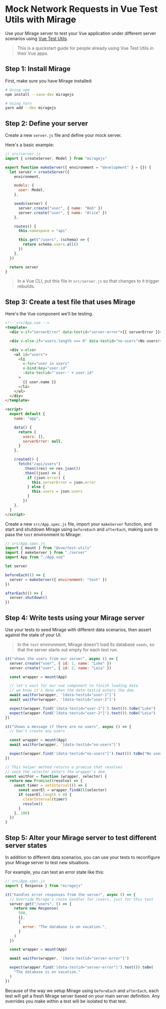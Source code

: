 # Mock Network Requests in Vue Test Utils with Mirage

Use your Mirage server to test your Vue application under different server scenarios using [Vue Test Utils](https://vue-test-utils.vuejs.org/).

> This is a quickstart guide for people already using Vue Test Utils in their Vue apps.

## Step 1: Install Mirage

First, make sure you have Mirage installed:

```bash
# Using npm
npm install --save-dev miragejs

# Using Yarn
yarn add --dev miragejs
```

## Step 2: Define your server

Create a new `server.js` file and define your mock server.

Here's a basic example:

```js
// src/server.js
import { createServer, Model } from "miragejs"

export function makeServer({ environment = "development" } = {}) {
  let server = createServer({
    environment,

    models: {
      user: Model,
    },

    seeds(server) {
      server.create("user", { name: "Bob" })
      server.create("user", { name: "Alice" })
    },

    routes() {
      this.namespace = "api"

      this.get("/users", (schema) => {
        return schema.users.all()
      })
    },
  })

  return server
}
```

> In a Vue CLI, put this file in `src/server.js` so that changes to it trigger rebuilds.

## Step 3: Create a test file that uses Mirage

Here's the Vue component we'll be testing.

```html
<!-- src/App.vue -->
<template>
  <div v-if="serverError" data-testid="server-error">{{ serverError }}</div>

  <div v-else-if="users.length === 0" data-testid="no-users">No users!</div>

  <div v-else>
    <ul id="users">
      <li
        v-for="user in users"
        v-bind:key="user.id"
        :data-testid="'user-' + user.id"
      >
        {{ user.name }}
      </li>
    </ul>
  </div>
</template>

<script>
  export default {
    name: "app",

    data() {
      return {
        users: [],
        serverError: null,
      }
    },

    created() {
      fetch("/api/users")
        .then((res) => res.json())
        .then((json) => {
          if (json.error) {
            this.serverError = json.error
          } else {
            this.users = json.users
          }
        })
    },
  }
</script>
```

Create a new `src/App.spec.js` file, import your `makeServer` function, and start and shutdown Mirage using `beforeEach` and `afterEach`, making sure to pass the `test` environment to Mirage:

```js
// src/App.spec.js
import { mount } from "@vue/test-utils"
import { makeServer } from "./server"
import App from "./App.vue"

let server

beforeEach(() => {
  server = makeServer({ environment: "test" })
})

afterEach(() => {
  server.shutdown()
})
```

## Step 4: Write tests using your Mirage server

Use your tests to seed Mirage with different data scenarios, then assert against the state of your UI.

> In the `test` environment, Mirage doesn't load its database `seeds`, so that the server starts out empty for each test run.

```js
it("shows the users from our server", async () => {
  server.create("user", { id: 1, name: "Luke" })
  server.create("user", { id: 2, name: "Leia" })

  const wrapper = mount(App)

  // let's wait for our vue component to finish loading data
  // we know it's done when the data-testid enters the dom.
  await waitFor(wrapper, '[data-testid="user-1"]')
  await waitFor(wrapper, '[data-testid="user-2"]')

  expect(wrapper.find('[data-testid="user-1"]').text()).toBe("Luke")
  expect(wrapper.find('[data-testid="user-2"]').text()).toBe("Leia")
})

it("shows a message if there are no users", async () => {
  // Don't create any users

  const wrapper = mount(App)
  await waitFor(wrapper, '[data-testid="no-users"]')

  expect(wrapper.find('[data-testid="no-users"]').text()).toBe("No users!")
})

// This helper method returns a promise that resolves
// once the selector enters the wrapper's dom.
const waitFor = function (wrapper, selector) {
  return new Promise((resolve) => {
    const timer = setInterval(() => {
      const userEl = wrapper.findAll(selector)
      if (userEl.length > 0) {
        clearInterval(timer)
        resolve()
      }
    }, 100)
  })
}
```

## Step 5: Alter your Mirage server to test different server states

In addition to different data scenarios, you can use your tests to reconfigure your Mirage server to test new situations.

For example, you can test an error state like this:

```js
// src/App.spec.js
import { Response } from "miragejs"

it("handles error responses from the server", async () => {
  // Override Mirage's route handler for /users, just for this test
  server.get("/users", () => {
    return new Response(
      500,
      {},
      {
        error: "The database is on vacation.",
      }
    )
  })

  const wrapper = mount(App)

  await waitFor(wrapper, '[data-testid="server-error"]')

  expect(wrapper.find('[data-testid="server-error"]').text()).toBe(
    "The database is on vacation."
  )
})
```

Because of the way we setup Mirage using `beforeEach` and `afterEach`, each test will get a fresh Mirage server based on your main server definition. Any overrides you make within a test will be isolated to that test.
